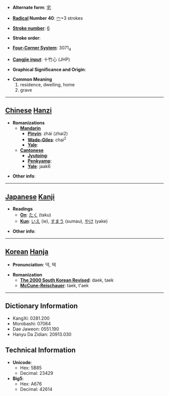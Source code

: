 * '''Alternate form''': [[宅]]

* '''[[Wiktionary:Chinese radical index| Radical]] Number 40''': [[Wiktionary:Chinese radical index 宀|宀]]+3 strokes

* '''[[Wiktionary:Chinese total strokes index|Stroke number]]''': [[Wiktionary:Chinese total strokes index 6|6]]

* '''Stroke order''': 

* '''[[Wiktionary:Chinese four corner index|Four-Corner System]]''': 3071<sub>4</sub>

* '''[[Wiktionary:Chinese Cangjie index|Cangjie input]]''': 十竹心 (JHP)

* '''Graphical Significance and Origin''': 

* '''Common Meaning'''
*#residence, dwelling, home
*# grave


----

== [[Chinese]] [[Hanzi]] ==

* '''Romanizations'''
** '''[[Mandarin]]'''
*** '''[[Pinyin]]''': zhái (zhai2)
*** '''[[Wade-Giles]]''': chai<sup>2</sup>
*** '''[[Yale]]''': 
** '''[[Cantonese]]'''
*** '''[[Jyutping]]''':
*** '''[[Penkyamp]]''': 
*** '''[[Yale]]''': jaak6

* '''Other info''': 

----

== [[Japanese]] [[Kanji]] ==

* '''Readings'''
** '''[[On]]''': [[たく]] (taku)
** '''[[Kun]]''': [[いえ]] (ie), [[すまう]] (sumau), [[やけ]] (yake)

* '''Other info''':  

----

== [[Korean]] [[Hanja]] ==

* '''Pronunciation''': 댁, 택

* '''Romanization'''
** '''[[The 2000 South Korean Revised Romanization|The 2000 South Korean Revised]]''': daek, taek
** '''[[McCune-Reischauer]]''': taek, t'aek

----

== Dictionary Information ==

* KangXi: 0281.200
* Morobashi: 07064
* Dae Jaweon: 0551.190
* Hanyu Da Zidian: 20913.030

== Technical Information ==

* '''Unicode''':
** Hex: 5B85
** Decimal: 23429
* '''Big5''':
** Hex: A676
** Decimal: 42614